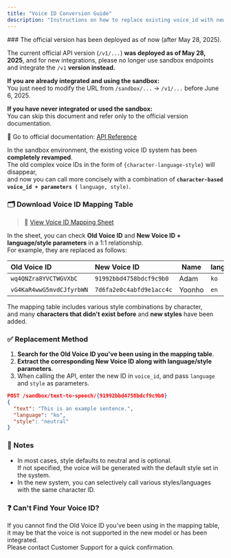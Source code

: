 ```yaml
---
title: "Voice ID Conversion Guide"
description: "Instructions on how to replace existing voice_id with new character-based IDs and how to use the mapping table."
---
```


<Warning>
  ### The official version has been deployed as of now (after May 28, 2025).

  The current official API version (`/v1/...`) **was deployed as of May 28, 2025**, and for new integrations, please no longer use sandbox endpoints and integrate the `/v1` **version instead.**

  **If you are already integrated and using the sandbox:**\
  You just need to modify the URL from `/sandbox/...` → `/v1/...` before June 6, 2025.

  **If you have never integrated or used the sandbox:**\
  You can skip this document and refer only to the official version documentation.

  📄 Go to official documentation: [API Reference](/en/api-reference/introduction)
</Warning>

In the sandbox environment, the existing voice ID system has been **completely revamped**.\
The old complex voice IDs in the form of `{character-language-style}` will disappear,\
and now you can call more concisely with a combination of ****`character-based voice_id + parameters (`**** `language, style)`.

### 🗂 Download Voice ID Mapping Table

> 🔗 [View Voice ID Mapping Sheet](https://docs.google.com/spreadsheets/d/1RPP9rxE8lWKrkhU91pdHUxOfYGEpqRSDaIybmVBFFZ0/edit?usp=sharing)

In the sheet, you can check **Old Voice ID** and **New Voice ID \+ language/style parameters** in a 1:1 relationship.\
For example, they are replaced as follows:

| Old Voice ID             | New Voice ID             | Name   | language | style     |
| :----------------------- | :----------------------- | ------ | :------- | :-------- |
| `wq4QNZra8YVCTWGVXbC`    | `91992bbd4758bdcf9c9b0`  | Adam   | `ko`     | `neutral` |
| `vG4KaR4wwG5mvdCJfyrbWN` | `7d6fa2e0c4abfd9e1acc4c` | Yoonho | `en`     | `happy`   |

The mapping table includes various style combinations by character,\
and many **characters that didn't exist before** and **new styles** have been added.

### ✅ Replacement Method

1. **Search for the Old Voice ID you've been using in the mapping table**.
2. **Extract the corresponding New Voice ID along with language/style parameters**.
3. When calling the API, enter the new ID in `voice_id`, and pass `language` and `style` as parameters.

```json
POST /sandbox/text-to-speech/{91992bbd4758bdcf9c9b0}
{
  "text": "This is an example sentence.",
  "language": "ko",
  "style": "neutral"
}
```
### 🧭 Notes

- In most cases, style defaults to neutral and is optional.\
  If not specified, the voice will be generated with the default style set in the system.
- In the new system, you can selectively call various styles/languages with the same character ID.

### ❓ Can't Find Your Voice ID?
If you cannot find the Old Voice ID you've been using in the mapping table,\
it may be that the voice is not supported in the new model or has been integrated.\
Please contact Customer Support for a quick confirmation.
